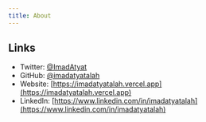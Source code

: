 ```yaml
---
title: About
---
```


## Links

- Twitter: [@ImadAtyat](https://twitter.com/ImadAtyat)
- GitHub: [@imadatyatalah](https://github.com/imadatyatalah)
- Website: [https://imadatyatalah.vercel.app](https://imadatyatalah.vercel.app)
- LinkedIn: [https://www.linkedin.com/in/imadatyatalah](https://www.linkedin.com/in/imadatyatalah)
